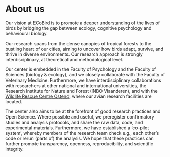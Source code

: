 # About us

Our vision at ECoBird is to promote a deeper understanding of the lives of birds by bridging the gap between ecology, cognitive psychology and behavioural biology. 

Our research spans from the dense canopies of tropical forests to the bustling heart of our cities, aiming to uncover how birds adapt, survive, and thrive in diverse environments. Our research approach is strongly interdisciplinary, at theoretical and methodological level. 

Our center is embedded in the Faculty of Psychology and the Faculty of Sciences (biology & ecology), and we closely collaborate with the Faculty of Veterinary Medicine. Furthermore, we have interdisciplinary collaborations with researchers at other national and international universities, the Research Institute for Nature and Forest (INBO Vlaanderen), and with the [Wildlife Rescue Centre Ostend](https://www.vogelopvangcentrum.be), where our avian research facilities are located.    

The center also aims to be at the forefront of good research practices and Open Science. Where possible and useful, we preregister confirmatory studies and analysis protocols, and share the raw data, code, and experimental materials. Furthermore, we have established a ‘co-pilot system’, whereby members of the research team check e.g., each other’s code or rerun (parts of) the analysis. We hope that these practices can further promote transparency, openness, reproducibility, and scientific integrity.